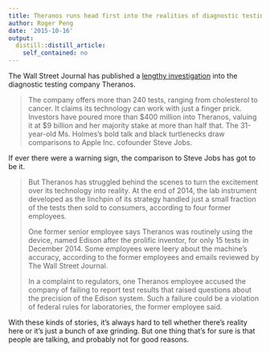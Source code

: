 ```yaml
---
title: Theranos runs head first into the realities of diagnostic testing
author: Roger Peng
date: '2015-10-16'
output:
  distill::distill_article:
    self_contained: no
---
```


The Wall Street Journal has published a [lengthy investigation](http://www.wsj.com/articles/theranos-has-struggled-with-blood-tests-1444881901) into the diagnostic testing company Theranos.

> The company offers more than 240 tests, ranging from cholesterol to cancer. It claims its technology can work with just a finger prick. Investors have poured more than $400 million into Theranos, valuing it at $9 billion and her majority stake at more than half that. The 31-year-old Ms. Holmes’s bold talk and black turtlenecks draw comparisons to Apple<span class="company-name-type"> Inc.</span> cofounder Steve Jobs.

If ever there were a warning sign, the comparison to Steve Jobs has got to be it.

> But Theranos has struggled behind the scenes to turn the excitement over its technology into reality. At the end of 2014, the lab instrument developed as the linchpin of its strategy handled just a small fraction of the tests then sold to consumers, according to four former employees.
> 
> <div class=" media-object wrap scope-web|mobileapps " data-layout="wrap ">
>   One former senior employee says Theranos was routinely using the device, named Edison after the prolific inventor, for only 15 tests in December 2014. Some employees were leery about the machine’s accuracy, according to the former employees and emails reviewed by The Wall Street Journal.
> </div>
> 
> <div class=" media-object wrap scope-web|mobileapps " data-layout="wrap ">
>
> </div>
> 
> <div class=" media-object wrap scope-web|mobileapps " data-layout="wrap ">
>   In a complaint to regulators, one Theranos employee accused the company of failing to report test results that raised questions about the precision of the Edison system. Such a failure could be a violation of federal rules for laboratories, the former employee said.
> </div>

<div class=" media-object wrap scope-web|mobileapps " data-layout="wrap ">
  With these kinds of stories, it's always hard to tell whether there's reality here or it's just a bunch of axe grinding. But one thing that's for sure is that people are talking, and probably not for good reasons.
</div>
